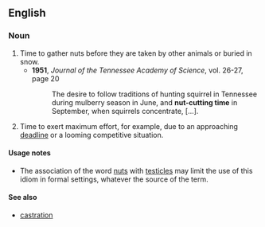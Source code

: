 ==English==

===Noun===
{{en-noun|head=[[nut]]-[[cutting]] [[time]]}}

# Time to gather nuts before they are taken by other animals or buried in snow.
#* '''1951''', ''Journal of the Tennessee Academy of Science'', vol. 26-27, page 20
#*: The desire to follow traditions of hunting squirrel in Tennessee during mulberry season in June, and '''nut-cutting time''' in September, when squirrels concentrate, [...].
# {{context|idiomatic|lang=en}} Time to exert maximum effort, for example, due to an approaching [[deadline]] or a looming competitive situation.

====Usage notes====
* The association of the word [[nuts]] with [[testicles]] may limit the use of this idiom in formal settings, whatever the source of the term.

====See also====
* [[castration]]